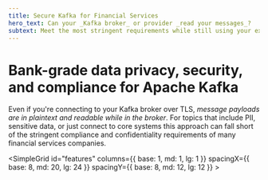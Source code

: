```yaml
---
title: Secure Kafka for Financial Services
hero_text: Can your _Kafka broker_ or provider _read your messages_?
subtext: Meet the most stringent requirements while still using your existing Kafka system... within minutes!
---
```


# Bank-grade data privacy, security, and compliance for Apache Kafka

Even if you're connecting to your Kafka broker over TLS, _message payloads are 
in plaintext and readable while in the broker_. For topics that include PII, 
sensitive data, or just connect to core systems this approach can fall short
of the stringent compliance and confidentiality requirements of many financial 
services companies.

<SimpleGrid id="features"
    columns={{ base: 1, md: 1, lg: 1 }}
    spacingX={{ base: 8, md: 20, lg: 24 }}
    spacingY={{ base: 8, md: 12, lg: 12 }}
    >
    <Feature key="keys" icon="fingerprint" title="Unique keys per identity" text="Each consumer and producer generates its own cryptographic keys, and is issued its own unique credentials. They then use these to establish a mutually trusted secure channel between each other. By removing the dependency on a third-party service to store or distribute keys you're able to reduce your vulnerability surface area and eliminate single points of failure.
"/>
    <Feature key="keys" icon="shieldcheck" title="Tamper-proof data transfer" text="By pushing control of keys to the edges of the system, where authenticated encryption and decryption occurs, no other parties in the supply-chain are able to modify the data in transit. You can be assured that the data you receive at the consumer is exactly what was sent by your producers. You can also be assured that only authorised producers can write to a topic ensuring that the data in your topic is highly trustworthy. "/>
    <Feature key="keys" icon="clock" title="Reduced exposure window" text="Ockam secure channels regularly rotate authentication keys and session secrets. This approach means that if one of those session secrets was exposed your total data exposure window is limited to the small duration that secret was in use. Rotating authentication keys means that even when the identity keys of a producer are compromised - no historical data is compromised. You can selectively remove the compromised producer and its data. With centralised shared key distribution approaches there is the risk that all current and historical data can’t be trusted after a breach because it may have been tampered with or stolen. Ockam's approach eliminates the risk of compromised historical data and minimises the risk to future data using automatically rotating keys."/>        
</SimpleGrid>



